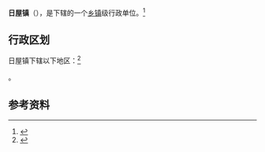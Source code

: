 {{中国乡级行政区|54/23/32/102/000}}

'''日屋镇'''（{{bo|z=རི་འོག་}}），是{{PRC admin/fullname|54/23/32/102/000|3}}下辖的一个[[乡镇|乡镇]]级行政单位。<ref>{{PRC admin/ref sgc|{{PRC admin/parent|54/23/32/102/000}}}}</ref>

== 行政区划 ==

日屋镇下辖以下地区：<ref>{{PRC admin/ref sgc|54/23/32/102/000}}</ref>

{{PRC admin/children|54/23/32/102/000}}。

== 参考资料 ==

{{reflist}}

{{行政区划小作品}}
{{PRC admin/navcat|54/23/32/102/000}}